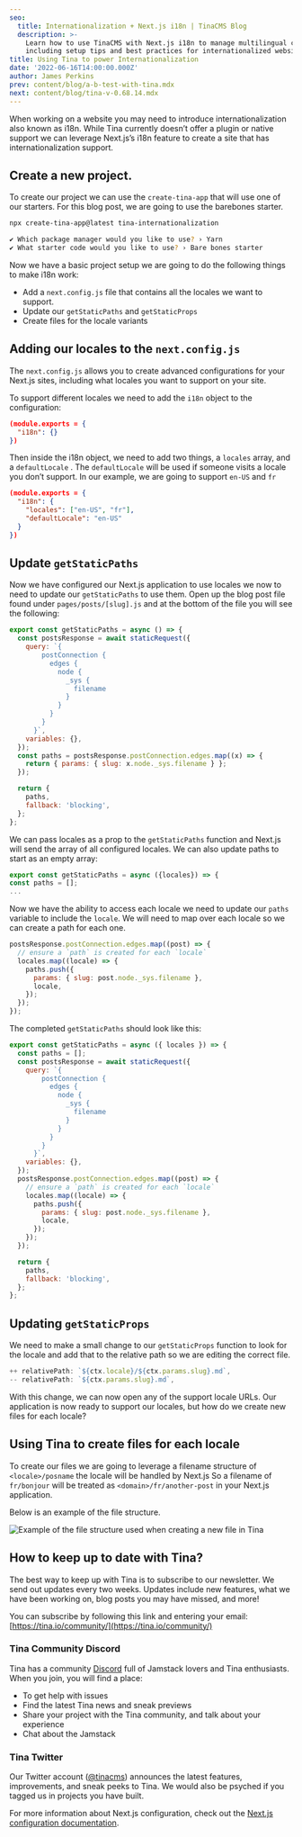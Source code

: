 ```yaml
---
seo:
  title: Internationalization + Next.js i18n | TinaCMS Blog
  description: >-
    Learn how to use TinaCMS with Next.js i18n to manage multilingual content,
    including setup tips and best practices for internationalized websites.
title: Using Tina to power Internationalization
date: '2022-06-16T14:00:00.000Z'
author: James Perkins
prev: content/blog/a-b-test-with-tina.mdx
next: content/blog/tina-v-0.68.14.mdx
---
```


When working on a website you may need to introduce internationalization also known as i18n. While Tina currently doesn’t offer a plugin or native support we can leverage Next.js’s i18n feature to create a site that has internationalization support.

## Create a new project.

To create our project we can use the `create-tina-app` that will use one of our starters. For this blog post, we are going to use the barebones starter.

```bash
npx create-tina-app@latest tina-internationalization

✔ Which package manager would you like to use? › Yarn
✔ What starter code would you like to use? › Bare bones starter
```

Now we have a basic project setup we are going to do the following things to make i18n work:

* Add a `next.config.js` file that contains all the locales we want to support.
* Update our `getStaticPaths` and `getStaticProps`
* Create files for the locale variants

## Adding our locales to the `next.config.js`

The `next.config.js` allows you to create advanced configurations for your Next.js sites, including what locales you want to support on your site.

To support different locales we need to add the `i18n` object to the configuration:

```json
(module.exports = {
  "i18n": {}
})
```

Then inside the i18n object, we need to add two things, a `locales` array, and a `defaultLocale` . The `defaultLocale` will be used if someone visits a locale you don’t support. In our example, we are going to support `en-US` and `fr`

```json
(module.exports = {
  "i18n": {
    "locales": ["en-US", "fr"],
    "defaultLocale": "en-US"
  }
})
```

## Update `getStaticPaths`

Now we have configured our Next.js application to use locales we now to need to update our `getStaticPaths` to use them. Open up the blog post file found under `pages/posts/[slug].js` and at the bottom of the file you will see the following:

```jsx
export const getStaticPaths = async () => {
  const postsResponse = await staticRequest({
    query: `{
        postConnection {
          edges {
            node {
              _sys {
                filename
              }
            }
          }
        }
      }`,
    variables: {},
  });
  const paths = postsResponse.postConnection.edges.map((x) => {
    return { params: { slug: x.node._sys.filename } };
  });

  return {
    paths,
    fallback: 'blocking',
  };
};
```

We can pass locales as a prop to the `getStaticPaths` function and Next.js will send the array of all configured locales. We can also update paths to start as an empty array:

```jsx
export const getStaticPaths = async ({locales}) => {
const paths = [];
...
```

Now we have the ability to access each locale we need to update our `paths` variable to include the `locale`. We will need to map over each locale so we can create a path for each one.

```jsx
postsResponse.postConnection.edges.map((post) => {
  // ensure a `path` is created for each `locale`
  locales.map((locale) => {
    paths.push({
      params: { slug: post.node._sys.filename },
      locale,
    });
  });
});
```

The completed `getStaticPaths` should look like this:

```jsx
export const getStaticPaths = async ({ locales }) => {
  const paths = [];
  const postsResponse = await staticRequest({
    query: `{
        postConnection {
          edges {
            node {
              _sys {
                filename
              }
            }
          }
        }
      }`,
    variables: {},
  });
  postsResponse.postConnection.edges.map((post) => {
    // ensure a `path` is created for each `locale`
    locales.map((locale) => {
      paths.push({
        params: { slug: post.node._sys.filename },
        locale,
      });
    });
  });

  return {
    paths,
    fallback: 'blocking',
  };
};
```

## Updating `getStaticProps`

We need to make a small change to our `getStaticProps` function to look for the locale and add that to the relative path so we are editing the correct file.

```jsx
++ relativePath: `${ctx.locale}/${ctx.params.slug}.md`,
-- relativePath: `${ctx.params.slug}.md`,
```

With this change, we can now open any of the support locale URLs. Our application is now ready to support our locales, but how do we create new files for each locale?

## Using Tina to create files for each locale

To create our files we are going to leverage a filename structure of `<locale>/posname` the locale will be handled by Next.js So a filename of `fr/bonjour` will be treated as `<domain>/fr/another-post` in your Next.js application.

Below is an example of the file structure.

![Example of the file structure used when creating a new file in Tina](/img/blog/i18n/test-blog-post.png)

## How to keep up to date with Tina?

The best way to keep up with Tina is to subscribe to our newsletter. We send out updates every two weeks. Updates include new features, what we have been working on, blog posts you may have missed, and more!

You can subscribe by following this link and entering your email: [https://tina.io/community/](https://tina.io/community/)

### Tina Community Discord

Tina has a community [Discord](https://discord.com/invite/zumN63Ybpf) full of Jamstack lovers and Tina enthusiasts. When you join, you will find a place:

* To get help with issues
* Find the latest Tina news and sneak previews
* Share your project with the Tina community, and talk about your experience
* Chat about the Jamstack

### Tina Twitter

Our Twitter account ([@tinacms](https://twitter.com/tinacms)) announces the latest features, improvements, and sneak peeks to Tina. We would also be psyched if you tagged us in projects you have built.

For more information about Next.js configuration, check out the [Next.js configuration documentation](https://nextjs.org/docs/app/api-reference/next-config-js).

